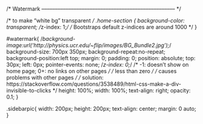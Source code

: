

/* Watermark
–––––––––––––––––––––––––––––––––––––––––––––––––– */


/* to make "white bg" transparent */
.home-section {
  background-color: transparent;
  /*z-index: 1;*/ /* Bootstraps default z-indices are around 1000 */
}

#watermark{
	/*background-image:url('http://physics.ucr.edu/~flip/images/BG_Bundle2.jpg');*/
	background-size: 700px 350px;
	background-repeat:no-repeat;
	background-position:left top;
	margin: 0;
	padding: 0;
	position: absolute;
	top: 30px;
	left: 0px;
  pointer-events: none;
	/*z-index: 0;*/
  /* -1: doesn't show on home page; 0+: no links on other pages */
  /* less than zero */
  /* causes problems with other pages */
  /* solution: https://stackoverflow.com/questions/3538489/html-css-make-a-div-invisible-to-clicks */
	height: 100%;
	width: 100%;
	text-align: right;
	opacity: 0.1;
}

.sidebarpic{
  width: 200px;
  height: 200px;
  text-align: center;
  margin: 0 auto;
}